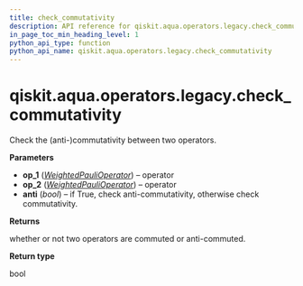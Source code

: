```yaml
---
title: check_commutativity
description: API reference for qiskit.aqua.operators.legacy.check_commutativity
in_page_toc_min_heading_level: 1
python_api_type: function
python_api_name: qiskit.aqua.operators.legacy.check_commutativity
---
```


<span id="qiskit-aqua-operators-legacy-check-commutativity" />

# qiskit.aqua.operators.legacy.check\_commutativity

<Function id="qiskit.aqua.operators.legacy.check_commutativity" github="https://github.com/qiskit-community/qiskit-aqua/tree/stable/0.8/qiskit/aqua/operators/legacy/common.py" signature="check_commutativity(op_1, op_2, anti=False)">
  Check the (anti-)commutativity between two operators.

  **Parameters**

  *   **op\_1** ([*WeightedPauliOperator*](qiskit.aqua.operators.legacy.WeightedPauliOperator "qiskit.aqua.operators.legacy.WeightedPauliOperator")) – operator
  *   **op\_2** ([*WeightedPauliOperator*](qiskit.aqua.operators.legacy.WeightedPauliOperator "qiskit.aqua.operators.legacy.WeightedPauliOperator")) – operator
  *   **anti** (*bool*) – if True, check anti-commutativity, otherwise check commutativity.

  **Returns**

  whether or not two operators are commuted or anti-commuted.

  **Return type**

  bool
</Function>

